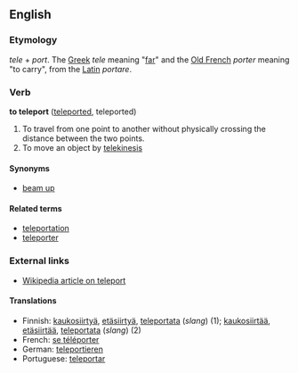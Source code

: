 == English ==

=== Etymology ===
''tele'' + ''port''. The [[Greek]] ''tele'' meaning "[[far]]" and the [[Old French]] ''porter'' meaning "to carry", from the [[Latin]] ''portare''. 

=== Verb ===
'''to teleport''' ([[teleported]], teleported)

# To travel from one point to another without physically crossing the distance between the two points.
# To move an object by [[telekinesis]]

==== Synonyms ====
*[[beam up]]

==== Related terms ====
*[[teleportation]]
*[[teleporter]]

=== External links ===
* [[w:Teleportation|Wikipedia article on teleport]]

==== Translations ====
*Finnish: [[kaukosiirtyä]], [[etäsiirtyä]], [[teleportata]] (''slang'') (1); [[kaukosiirtää]], [[etäsiirtää]], [[teleportata]] (''slang'') (2)
*French: [[se téléporter]]
*German: [[teleportieren]]
*Portuguese: [[teleportar]]